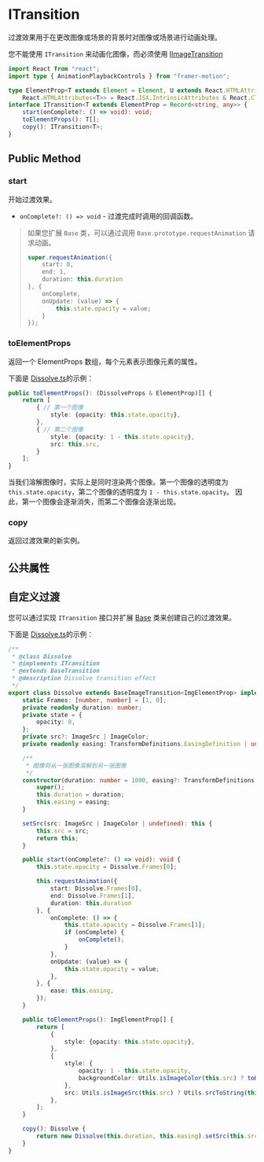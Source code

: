 # ITransition

过渡效果用于在更改图像或场景的背景时对图像或场景进行动画处理。

您不能使用 `ITransition` 来动画化图像，而必须使用 [IImageTransition](./IIImageTransition)

```ts
import React from "react";
import type { AnimationPlaybackControls } from "framer-motion";

type ElementProp<T extends Element = Element, U extends React.HTMLAttributes<T> = 
    React.HTMLAttributes<T>> = React.JSX.IntrinsicAttributes & React.ClassAttributes<T> & React.HTMLAttributes<T> & U;
interface ITransition<T extends ElementProp = Record<string, any>> {
    start(onComplete?: () => void): void;
    toElementProps(): T[];
    copy(): ITransition<T>;
}
```

## Public Method

### start

开始过渡效果。

- `onComplete?: () => void` - 过渡完成时调用的回调函数。

> 如果您扩展 `Base` 类，可以通过调用 `Base.prototype.requestAnimation` 请求动画。
> 
> ```ts
> super.requestAnimation({
>     start: 0,
>     end: 1,
>     duration: this.duration
> }, {
>     onComplete,
>     onUpdate: (value) => {
>         this.state.opacity = value;
>     }
> });
> ```

### toElementProps

返回一个 ElementProps 数组，每个元素表示图像元素的属性。

下面是 [Dissolve.ts](https://github.com/NarraLeaf/narraleaf-react/blob/master/src/game/nlcore/elements/transition/dissolve.ts)的示例：

```ts
public toElementProps(): (DissolveProps & ElementProp)[] {
    return [
        { // 第一个图像
            style: {opacity: this.state.opacity},
        },
        { // 第二个图像
            style: {opacity: 1 - this.state.opacity},
            src: this.src,
        }
    ];
}
```

当我们溶解图像时，实际上是同时渲染两个图像。第一个图像的透明度为 `this.state.opacity`，第二个图像的透明度为 `1 - this.state.opacity`。
因此，第一个图像会逐渐消失，而第二个图像会逐渐出现。

### copy

返回过渡效果的新实例。

## 公共属性

## 自定义过渡

您可以通过实现 `ITransition` 接口并扩展 [Base](https://github.com/NarraLeaf/narraleaf-react/blob/master/src/game/nlcore/elements/transition/baseTransitions.ts) 类来创建自己的过渡效果。

下面是 [Dissolve.ts](https://github.com/NarraLeaf/narraleaf-react/blob/master/src/game/nlcore/elements/transition/imageTransitions/dissolve.ts)的示例：

```ts
/**
 * @class Dissolve
 * @implements ITransition
 * @extends BaseTransition
 * @description Dissolve transition effect
 */
export class Dissolve extends BaseImageTransition<ImgElementProp> implements IImageTransition {
    static Frames: [number, number] = [1, 0];
    private readonly duration: number;
    private state = {
        opacity: 0,
    };
    private src?: ImageSrc | ImageColor;
    private readonly easing: TransformDefinitions.EasingDefinition | undefined;

    /**
     * 图像将从一张图像溶解到另一张图像
     */
    constructor(duration: number = 1000, easing?: TransformDefinitions.EasingDefinition) {
        super();
        this.duration = duration;
        this.easing = easing;
    }

    setSrc(src: ImageSrc | ImageColor | undefined): this {
        this.src = src;
        return this;
    }

    public start(onComplete?: () => void): void {
        this.state.opacity = Dissolve.Frames[0];

        this.requestAnimation({
            start: Dissolve.Frames[0],
            end: Dissolve.Frames[1],
            duration: this.duration
        }, {
            onComplete: () => {
                this.state.opacity = Dissolve.Frames[1];
                if (onComplete) {
                    onComplete();
                }
            },
            onUpdate: (value) => {
                this.state.opacity = value;
            },
        }, {
            ease: this.easing,
        });
    }

    public toElementProps(): ImgElementProp[] {
        return [
            {
                style: {opacity: this.state.opacity},
            },
            {
                style: {
                    opacity: 1 - this.state.opacity,
                    backgroundColor: Utils.isImageColor(this.src) ? toHex(this.src) : "",
                },
                src: Utils.isImageSrc(this.src) ? Utils.srcToString(this.src) : "",
            },
        ];
    }

    copy(): Dissolve {
        return new Dissolve(this.duration, this.easing).setSrc(this.src);
    }
}
```

